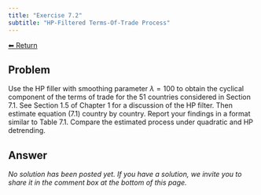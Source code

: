 ```yaml
---
title: "Exercise 7.2"
subtitle: "HP-Filtered Terms-Of-Trade Process"
---
```

<a class="return-button" href="index.qmd">⬅ Return</a>

## Problem

Use the HP filler with  smoothing parameter $\lambda=100$ to obtain the cyclical component of the terms of trade for the 51 countries considered in Section 7.1. See Section 1.5 of Chapter 1 for a discussion of the HP filter. Then estimate equation (7.1) country by country. Report your findings in a format similar to Table 7.1. Compare the estimated process under quadratic and HP detrending. 

## Answer

_No solution has been posted yet. If you have a solution, we invite you to share it in the comment box at the bottom of this page._
